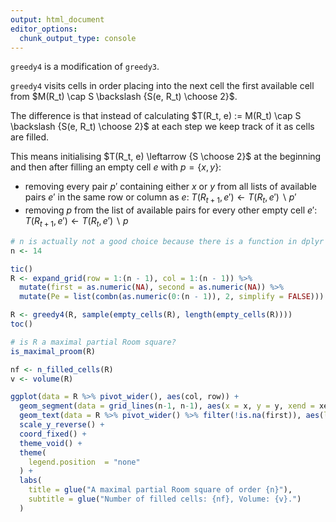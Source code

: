 ```yaml
---
output: html_document
editor_options: 
  chunk_output_type: console
---
```


`greedy4`
is a modification of
`greedy3`.

`greedy4`
visits cells in order
placing into the next cell
the first available cell from
$M(R_t) \cap S \backslash {S(e, R_t) \choose 2}$.

The difference is that instead
of calculating
$T(R_t, e) := M(R_t) \cap S \backslash {S(e, R_t) \choose 2}$
at each step
we keep track of it
as cells are filled.

This means initialising
$T(R_t, e) \leftarrow {S \choose 2}$
at the beginning
and then after filling an empty cell
$e$
with
$p = \{x, y\}$:

  * removing every pair $p\prime$ containing either $x$ or $y$ from
  all lists of available pairs $e\prime$ in the same row or column as $e$:
  $T(R_{t + 1}, e\prime) \leftarrow T(R_t, e\prime)\backslash p\prime$
  * removing $p$ from the list of available pairs for every
  other empty cell $e\prime$: $T(R_{t + 1}, e\prime) \leftarrow T(R_t, e\prime)\backslash p$

```r
# n is actually not a good choice because there is a function in dplyr called n
n <- 14

tic()
R <- expand_grid(row = 1:(n - 1), col = 1:(n - 1)) %>%
  mutate(first = as.numeric(NA), second = as.numeric(NA)) %>%
  mutate(Pe = list(combn(as.numeric(0:(n - 1)), 2, simplify = FALSE)))

R <- greedy4(R, sample(empty_cells(R), length(empty_cells(R))))
toc()
```

```r
# is R a maximal partial Room square?
is_maximal_proom(R)
```

```r
nf <- n_filled_cells(R)
v <- volume(R)

ggplot(data = R %>% pivot_wider(), aes(col, row)) +
  geom_segment(data = grid_lines(n-1, n-1), aes(x = x, y = y, xend = xend, yend = yend), size = .1) +
  geom_text(data = R %>% pivot_wider() %>% filter(!is.na(first)), aes(label = paste(first, second, sep = ","))) +
  scale_y_reverse() +
  coord_fixed() + 
  theme_void() +
  theme(
    legend.position  = "none"
  ) +
  labs(
    title = glue("A maximal partial Room square of order {n}"),
    subtitle = glue("Number of filled cells: {nf}, Volume: {v}.")
  )
```
